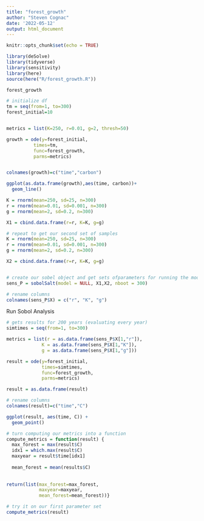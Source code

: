 ```yaml
---
title: "forest_growth"
author: "Steven Cognac"
date: '2022-05-12'
output: html_document
---
```


```r
knitr::opts_chunk$set(echo = TRUE)

library(deSolve)
library(tidyverse)
library(sensitivity)
library(here)
source(here("R/forest_growth.R"))
```

```r
forest_growth
```


```r
# initialize df
tm = seq(from=1, to=300)
forest_initial=10


metrics = list(K=250, r=0.01, g=2, thresh=50)

growth = ode(y=forest_initial,
          times=tm, 
          func=forest_growth, 
          parms=metrics)


colnames(growth)=c("time","carbon")

ggplot(as.data.frame(growth),aes(time, carbon))+
  geom_line()
```


```r

K = rnorm(mean=250, sd=25, n=300)
r = rnorm(mean=0.01, sd=0.001, n=300)
g = rnorm(mean=2, sd=0.2, n=300)

X1 = cbind.data.frame(r=r, K=K, g=g)

# repeat to get our second set of samples
K = rnorm(mean=250, sd=25, n=300)
r = rnorm(mean=0.01, sd=0.001, n=300)
g = rnorm(mean=2, sd=0.2, n=300)

X2 = cbind.data.frame(r=r, K=K, g=g)


# create our sobel object and get sets ofparameters for running the model
sens_P = sobolSalt(model = NULL, X1,X2, nboot = 300)

# rename columns
colnames(sens_P$X) = c("r", "K", "g")

```

Run Sobol Analysis
```r
# gets results for 200 years (evaluating every year)
simtimes = seq(from=1, to=300)

metrics = list(r = as.data.frame(sens_P$X[1,"r"]), 
             K = as.data.frame(sens_P$X[1,"K"]),
             g = as.data.frame(sens_P$X[1,"g"]))

```

```r
result = ode(y=forest_initial, 
             times=simtimes, 
             func=forest_growth, 
             parms=metrics)

result = as.data.frame(result)

# rename columns
colnames(result)=c("time","C")

ggplot(result, aes(time, C)) +
  geom_point()

```



```r
# turn computing our metrics into a function
compute_metrics = function(result) {
  max_forest = max(result$C)
  idx1 = which.max(result$C)
  maxyear = result$time[idx1]
  
  mean_forest = mean(results$C)
  
  
return(list(max_forest=max_forest,
            maxyear=maxyear, 
            mean_forest=mean_forest))}

# try it on our first parameter set
compute_metrics(result)

```
